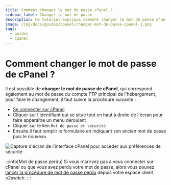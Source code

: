 ```yaml
---
title: Comment changer le mot de passe cPanel ?
sidebar_label: Changer le mot de passe
description: Ce tutoriel explique comment changer le mot de passe d'un compte d'hébergement cPanel o2switch
image: /img/docs/guides/cpanel/changer-mot-de-passe-cpanel-1.png
tags:
  - guides
  - cpanel
---
```


#  Comment changer le mot de passe de cPanel ?

Il est possible de **changer le mot de passe de cPanel**, qui correspond également au mot de passe du compte FTP
principal de l'hébergement, pour faire le changement, il faut suivre la procédure suivante : 
  - [Se connecter sur cPanel](/guides/cpanel/comment-se-connecter)
  - Cliquer sur l'identifiant qui se situe tout en haut à droite de l'écran pour faire apparaître un menu déroulant 
  - Cliquer sur le lien `Mot de passe et sécurité` 
  - Ensuite il faut remplir le formulaire en indiquant son ancien mot de passe puis le nouveau 

<Image
    src="/img/docs/guides/cpanel/changer-mot-de-passe-cpanel-1.png"
    title="Changer le mot de passe cPanel"
    caption="Comment changer le mot de passe d'un compte cPanel"
    alt="Capture d'écran de l'interface cPanel pour accèder aux préférences de sécurité"
/>

:::info[Mot de passe perdu]
Si vous n'arrivez pas à vous connecter sur cPanel ou que vous avez perdu votre mot de passe, alors vous pouvez
[lancer la procédure de mot de passe perdu](/guides/cpanel/mot-de-passe-perdu) depuis votre espace client o2switch. 
:::